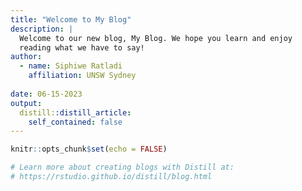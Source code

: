 ```yaml
---
title: "Welcome to My Blog"
description: |
  Welcome to our new blog, My Blog. We hope you learn and enjoy 
  reading what we have to say!
author:
  - name: Siphiwe Ratladi
    affiliation: UNSW Sydney
     
date: 06-15-2023
output:
  distill::distill_article:
    self_contained: false
---
```


```r
knitr::opts_chunk$set(echo = FALSE)

# Learn more about creating blogs with Distill at:
# https://rstudio.github.io/distill/blog.html

```



